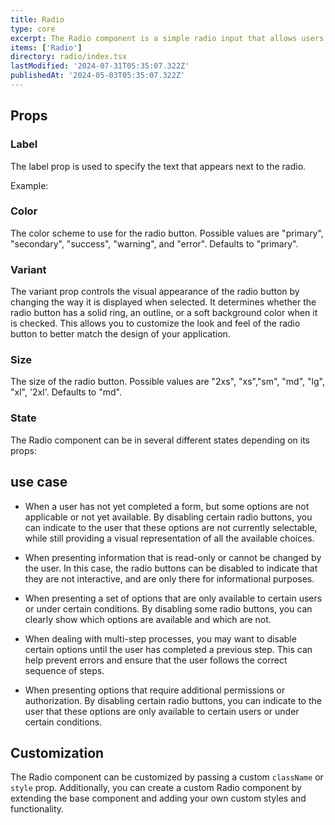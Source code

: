 ```yaml
---
title: Radio
type: core
excerpt: The Radio component is a simple radio input that allows users to select a single option from a list of options.
items: ['Radio']
directory: radio/index.tsx
lastModified: '2024-07-31T05:35:07.322Z'
publishedAt: '2024-05-03T05:35:07.322Z'
---
```


## Props

### Label

The label prop is used to specify the text that appears next to the radio.

Example:

<Playground name="radioLabel" root="radio" />

### Color

The color scheme to use for the radio button. Possible values are "primary", "secondary", "success", "warning", and "error". Defaults to "primary".

<Playground name="radioColor" root="radio" />

### Variant

The variant prop controls the visual appearance of the radio button by changing the way it is displayed when selected. It determines whether the radio button has a solid ring, an outline, or a soft background color when it is checked. This allows you to customize the look and feel of the radio button to better match the design of your application.

<Playground name="radioVariant" root="radio" />

### Size

The size of the radio button. Possible values are "2xs", "xs","sm", "md", "lg", "xl", '2xl'. Defaults to "md".

<Playground name="radioSize" root="radio" />

### State

The Radio component can be in several different states depending on its props:

<Playground name="radioState" root="radio" />

## use case

- When a user has not yet completed a form, but some options are not applicable or not yet available. By disabling certain radio buttons, you can indicate to the user that these options are not currently selectable, while still providing a visual representation of all the available choices.

- When presenting information that is read-only or cannot be changed by the user. In this case, the radio buttons can be disabled to indicate that they are not interactive, and are only there for informational purposes.

- When presenting a set of options that are only available to certain users or under certain conditions. By disabling some radio buttons, you can clearly show which options are available and which are not.

- When dealing with multi-step processes, you may want to disable certain options until the user has completed a previous step. This can help prevent errors and ensure that the user follows the correct sequence of steps.

- When presenting options that require additional permissions or authorization. By disabling certain radio buttons, you can indicate to the user that these options are only available to certain users or under certain conditions.

## Customization

The Radio component can be customized by passing a custom `className` or `style` prop. Additionally, you can create a custom Radio component by extending the base component and adding your own custom styles and functionality.
